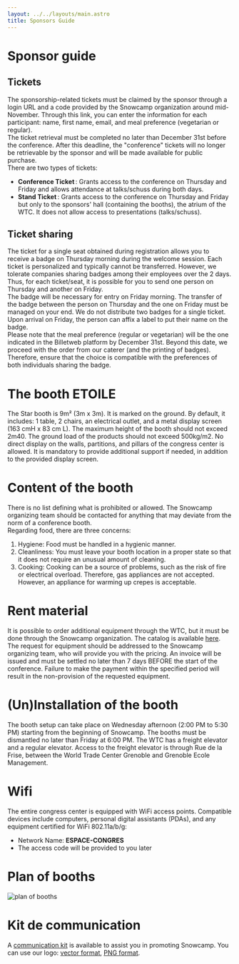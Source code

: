 ```yaml
---
layout: ../../layouts/main.astro
title: Sponsors Guide
---
```


# Sponsor guide

## Tickets

The sponsorship-related tickets must be claimed by the sponsor through a login URL and a code provided by the Snowcamp organization around mid-November.
Through this link, you can enter the information for each participant: name, first name, email, and meal preference (vegetarian or regular).<br/>
The ticket retrieval must be completed no later than December 31st before the conference.
After this deadline, the "conference" tickets will no longer be retrievable by the sponsor and will be made available for public purchase.<br/>
There are two types of tickets:

- **Conference Ticket** : Grants access to the conference on Thursday and Friday and allows attendance at talks/schuss during both days.
- **Stand Ticket** : Grants access to the conference on Thursday and Friday but only to the sponsors' hall (containing the booths), the atrium of the WTC.
It does not allow access to presentations (talks/schuss).

## Ticket sharing

The ticket for a single seat obtained during registration allows you to receive a badge on Thursday morning during the welcome session.
Each ticket is personalized and typically cannot be transferred. However, we tolerate companies sharing badges among their employees over the 2 days.
Thus, for each ticket/seat, it is possible for you to send one person on Thursday and another on Friday.<br/>
The badge will be necessary for entry on Friday morning. The transfer of the badge between the person on Thursday and the one on Friday must be managed on your end.
We do not distribute two badges for a single ticket.
Upon arrival on Friday, the person can affix a label to put their name on the badge.<br/>
Please note that the meal preference (regular or vegetarian) will be the one indicated in the Billetweb platform by December 31st.
Beyond this date, we proceed with the order from our caterer (and the printing of badges).<br/>
Therefore, ensure that the choice is compatible with the preferences of both individuals sharing the badge.

# The booth ETOILE

The Star booth is 9m² (3m x 3m).
It is marked on the ground.
By default, it includes: 1 table, 2 chairs, an electrical outlet, and a metal display screen (163 cmH x 83 cm L).
The maximum height of the booth should not exceed 2m40.
The ground load of the products should not exceed 500kg/m2.
No direct display on the walls, partitions, and pillars of the congress center is allowed.
It is mandatory to provide additional support if needed, in addition to the provided display screen.

# Content of the booth

There is no list defining what is prohibited or allowed.
The Snowcamp organizing team should be contacted for anything that may deviate from the norm of a conference booth.<br/>
Regarding food, there are three concerns:

1. Hygiene: Food must be handled in a hygienic manner.
2. Cleanliness: You must leave your booth location in a proper state so that it does not require an unusual amount of cleaning.
3. Cooking: Cooking can be a source of problems, such as the risk of fire or electrical overload. Therefore, gas appliances are not accepted.
However, an appliance for warming up crepes is acceptable.

# Rent material

It is possible to order additional equipment through the WTC, but it must be done through the Snowcamp organization.
The catalog is available [here](https://snowcamp.io/catalog_WTC.pdf).
The request for equipment should be addressed to the Snowcamp organizing team, who will provide you with the pricing.
An invoice will be issued and must be settled no later than 7 days BEFORE the start of the conference.
Failure to make the payment within the specified period will result in the non-provision of the requested equipment.

# (Un)Installation of the booth

The booth setup can take place on Wednesday afternoon (2:00 PM to 5:30 PM) starting from the beginning of Snowcamp.
The booths must be dismantled no later than Friday at 6:00 PM.
The WTC has a freight elevator and a regular elevator.
Access to the freight elevator is through Rue de la Frise, between the World Trade Center Grenoble and Grenoble Ecole Management.

# Wifi

The entire congress center is equipped with WiFi access points.
Compatible devices include computers, personal digital assistants (PDAs), and any equipment certified for WiFi 802.11a/b/g:

- Network Name: **ESPACE-CONGRES**
- The access code will be provided to you later

# Plan of booths

![plan of booths](/img/sponsors_plan_stands.png)

# Kit de communication

A [communication kit](https://snowcamp.io/media_kit.pdf) is available to assist you in promoting Snowcamp.
You can use our logo: [vector format](https://snowcamp.io/img/logo/snowcamp.svg), [PNG format](https://snowcamp.io/img/logo/SnowCampLogo500x500.png).
